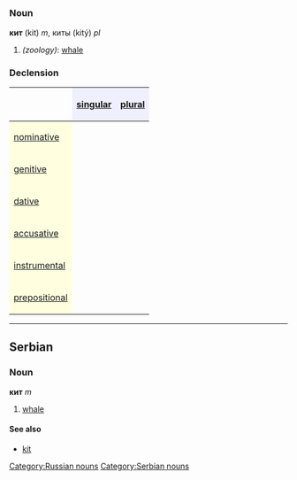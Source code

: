 =={{ru}}==
[[Category:Russian nouns]]
===Noun===
'''кит''' (kit) ''m'', киты (kitý) ''pl''

#''(zoology)'': [[whale]]

===Declension===
{| border="1" cellpadding="4" cellspacing="0"
!
! style="background-color: #EFEFFF" align="center"|[[singular]]
! style="background-color: #EFEFFF" align="center"|[[plural]]
|-
! style="background-color: #FFFFE0" align="left"|[[nominative case|nominative]]
| align="center"|{{Unicode|кит}}
| align="center"|{{Unicode|киты́}}
|-
! style="background-color: #FFFFE0" align="left"|[[genitive case|genitive]]
| align="center"|{{Unicode|кита́}}
| align="center"|{{Unicode|кито́в}}
|-
! style="background-color: #FFFFE0" align="left"|[[dative case|dative]]
| align="center"|{{Unicode|киту́}}
| align="center"|{{Unicode|кита́м}}
|-
! style="background-color: #FFFFE0" align="left"|[[accusative case|accusative]]
| align="center"|{{Unicode|кита́}}
| align="center"|{{Unicode|кито́в}}
|-
! style="background-color: #FFFFE0" align="left"|[[instrumental case|instrumental]]
| align="center"|{{Unicode|кито́м}}
| align="center"|{{Unicode|кита́ми}}
|-
! style="background-color: #FFFFE0" align="left"|[[prepositional case|prepositional]]
| align="center"|{{Unicode|о ките́}}
| align="center"|{{Unicode|о кита́х}}
|}


----

==Serbian==
===Noun===
'''кит''' ''m''
#[[whale]]
====See also====
*[[kit]]
[[Category:Serbian nouns]]